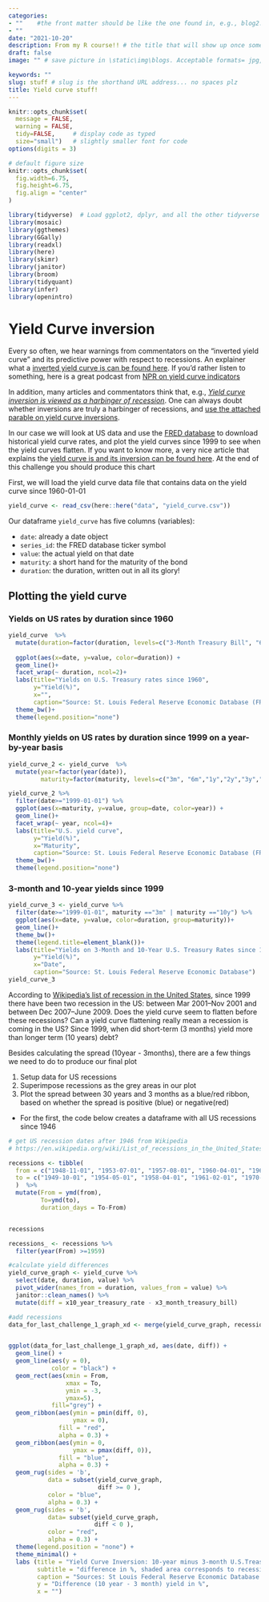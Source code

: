 ```yaml
---
categories:  
- ""    #the front matter should be like the one found in, e.g., blog2.md. It cannot be like the normal Rmd we used
- ""
date: "2021-10-20"
description: From my R course!! # the title that will show up once someone gets to this page
draft: false
image: "" # save picture in \static\img\blogs. Acceptable formats= jpg, jpeg, or png . Your iPhone pics wont work

keywords: ""
slug: stuff # slug is the shorthand URL address... no spaces plz
title: Yield curve stuff!
---
```



```r
knitr::opts_chunk$set(
  message = FALSE, 
  warning = FALSE, 
  tidy=FALSE,     # display code as typed
  size="small")   # slightly smaller font for code
options(digits = 3)

# default figure size
knitr::opts_chunk$set(
  fig.width=6.75, 
  fig.height=6.75,
  fig.align = "center"
)
```


```r
library(tidyverse)  # Load ggplot2, dplyr, and all the other tidyverse packages
library(mosaic)
library(ggthemes)
library(GGally)
library(readxl)
library(here)
library(skimr)
library(janitor)
library(broom)
library(tidyquant)
library(infer)
library(openintro)
```



# Yield Curve inversion

Every so often, we hear warnings from commentators on the "inverted yield curve" and its predictive power with respect to recessions. An explainer what a [inverted yield curve is can be found here](https://www.reuters.com/article/us-usa-economy-yieldcurve-explainer/explainer-what-is-an-inverted-yield-curve-idUSKBN1O50GA). If you'd rather listen to something, here is a great podcast from [NPR on yield curve indicators](https://www.podbean.com/media/share/dir-4zgj9-6aefd11)

In addition, many articles and commentators think that, e.g., [*Yield curve inversion is viewed as a harbinger of recession*](https://www.bloomberg.com/news/articles/2019-08-14/u-k-yield-curve-inverts-for-first-time-since-financial-crisis). One can always doubt whether inversions are truly a harbinger of recessions, and [use the attached parable on yield curve inversions](https://twitter.com/5_min_macro/status/1161627360946511873).



In our case we will look at US data and use the [FRED database](https://fred.stlouisfed.org/) to download historical yield curve rates, and plot the yield curves since 1999 to see when the yield curves flatten. If you want to know more, a very nice article that explains the [yield curve is and its inversion can be found here](https://fredblog.stlouisfed.org/2018/10/the-data-behind-the-fear-of-yield-curve-inversions/). At the end of this challenge you should produce this chart



First, we will load the yield curve data file that contains data on the yield curve since 1960-01-01

```r

yield_curve <- read_csv(here::here("data", "yield_curve.csv"))

```

Our dataframe `yield_curve` has five columns (variables):

-   `date`: already a date object
-   `series_id`: the FRED database ticker symbol
-   `value`: the actual yield on that date
-   `maturity`: a short hand for the maturity of the bond
-   `duration`: the duration, written out in all its glory!

## Plotting the yield curve

### Yields on US rates by duration since 1960


```r
yield_curve  %>% 
  mutate(duration=factor(duration, levels=c("3-Month Treasury Bill", "6-Month Treasury Bill","1-Year Treasury Rate","2-Year Treasury Rate","3-Year Treasury Rate","5-Year Treasury Rate","7-Year Treasury Rate","10-Year Treasury Rate","20-Year Treasury Rate","30-Year Treasury Rate"))) %>% 
  
  ggplot(aes(x=date, y=value, color=duration)) +
  geom_line()+
  facet_wrap(~ duration, ncol=2)+
  labs(title="Yields on U.S. Treasury rates since 1960",
       y="Yield(%)",
       x="",
       caption="Source: St. Louis Federal Reserve Economic Database (FRED)")+
  theme_bw()+
  theme(legend.position="none")
```

### Monthly yields on US rates by duration since 1999 on a year-by-year basis

```r
yield_curve_2 <- yield_curve  %>%
  mutate(year=factor(year(date)), 
         maturity=factor(maturity, levels=c("3m", "6m","1y","2y","3y","5y","7y","10y","20y","30y")))

yield_curve_2 %>%
  filter(date>="1999-01-01") %>% 
  ggplot(aes(x=maturity, y=value, group=date, color=year)) +
  geom_line()+
  facet_wrap(~ year, ncol=4)+
  labs(title="U.S. yield curve",
       y="Yield(%)",
       x="Maturity",
       caption="Source: St. Louis Federal Reserve Economic Database (FRED)")+
  theme_bw()+
  theme(legend.position="none")
```


### 3-month and 10-year yields since 1999


```r
yield_curve_3 <- yield_curve %>% 
  filter(date>="1999-01-01", maturity =="3m" | maturity =="10y") %>%
  ggplot(aes(x=date, y=value, color=duration, group=maturity))+
  geom_line()+
  theme_bw()+
  theme(legend.title=element_blank())+
  labs(title="Yields on 3-Month and 10-Year U.S. Treasury Rates since 1999",
       y="Yield(%)",
       x="Date",
       caption="Source: St. Louis Federal Reserve Economic Database")
yield_curve_3
```

According to [Wikipedia's list of recession in the United States](https://en.wikipedia.org/wiki/List_of_recessions_in_the_United_States), since 1999 there have been two recession in the US: between Mar 2001--Nov 2001 and between Dec 2007--June 2009. Does the yield curve seem to flatten before these recessions? Can a yield curve flattening really mean a recession is coming in the US? Since 1999, when did short-term (3 months) yield more than longer term (10 years) debt?

Besides calculating the spread (10year - 3months), there are a few things we need to do to produce our final plot

1.  Setup data for US recessions
2.  Superimpose recessions as the grey areas in our plot
3.  Plot the spread between 30 years and 3 months as a blue/red ribbon, based on whether the spread is positive (blue) or negative(red)

-   For the first, the code below creates a dataframe with all US recessions since 1946

```r

# get US recession dates after 1946 from Wikipedia 
# https://en.wikipedia.org/wiki/List_of_recessions_in_the_United_States

recessions <- tibble(
  from = c("1948-11-01", "1953-07-01", "1957-08-01", "1960-04-01", "1969-12-01", "1973-11-01", "1980-01-01","1981-07-01", "1990-07-01", "2001-03-01", "2007-12-01","2020-02-01"),  
  to = c("1949-10-01", "1954-05-01", "1958-04-01", "1961-02-01", "1970-11-01", "1975-03-01", "1980-07-01", "1982-11-01", "1991-03-01", "2001-11-01", "2009-06-01", "2020-04-30") 
  )  %>% 
  mutate(From = ymd(from), 
         To=ymd(to),
         duration_days = To-From)


recessions
```

```r
recessions_ <- recessions %>% 
  filter(year(From) >=1959)

#calculate yield differences
yield_curve_graph <- yield_curve %>% 
  select(date, duration, value) %>% 
  pivot_wider(names_from = duration, values_from = value) %>% 
  janitor::clean_names() %>% 
  mutate(diff = x10_year_treasury_rate - x3_month_treasury_bill)

#add recessions
data_for_last_challenge_1_graph_xd <- merge(yield_curve_graph, recessions_)


ggplot(data_for_last_challenge_1_graph_xd, aes(date, diff)) +
  geom_line() +
  geom_line(aes(y = 0), 
            color = "black") +
  geom_rect(aes(xmin = From, 
                xmax = To, 
                ymin = -3, 
                ymax=5), 
            fill="grey") +
  geom_ribbon(aes(ymin = pmin(diff, 0), 
                  ymax = 0), 
              fill = "red", 
              alpha = 0.3) +
  geom_ribbon(aes(ymin = 0, 
                  ymax = pmax(diff, 0)), 
              fill = "blue", 
              alpha = 0.3) +
  geom_rug(sides = 'b', 
           data = subset(yield_curve_graph,
                         diff >= 0 ), 
           color = "blue", 
           alpha = 0.3) +
  geom_rug(sides = 'b', 
           data= subset(yield_curve_graph, 
                        diff < 0 ), 
           color = "red", 
           alpha = 0.3) +
  theme(legend.position = "none") +
  theme_minimal() +
  labs (title = "Yield Curve Inversion: 10-year minus 3-month U.S.Treasury rates",
        subtitle = "difference in %, shaded area corresponds to recession",
        caption = "Sources: St Louis Federal Reserve Economic Database (FRED)",
        y = "Difference (10 year - 3 month) yield in %",
        x = "") 

  
```


